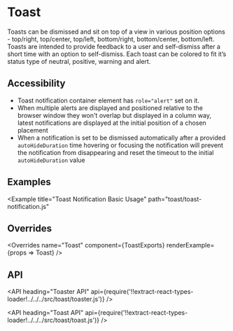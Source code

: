 <!--
Copyright (c) 2018-2019 Uber Technologies, Inc.

This source code is licensed under the MIT license found in the
LICENSE file in the root directory of this source tree.
-->





# Toast

Toasts can be dismissed and sit on top of a view in various position options - top/right, top/center,
top/left, bottom/right, bottom/center, bottom/left. Toasts are intended to provide feedback to a user
and self-dismiss after a short time with an option to self-dismiss. Each toast can be colored to fit
it’s status type of neutral, positive, warning and alert.

## Accessibility

- Toast notification container element has `role="alert"` set on it.
- When multiple alerts are displayed and positioned relative to the browser window they won't overlap but displayed in a column way, latest notifications are displayed at the initial position of a chosen placement
- When a notification is set to be dismissed automatically after a provided `autoHideDuration` time hovering or focusing the notification will prevent the notification from disappearing and reset the timeout to the initial `autoHideDuration` value

## Examples

<Example title="Toaster Basic Usage" path="toast/basic.js">
  <ToastBasic />
</Example>

<Example
  title="Toast Notification Basic Usage"
  path="toast/toast-notification.js"
>
  <ToastNotification />
</Example>

## Overrides

<Overrides
  name="Toast"
  component={ToastExports}
  renderExample={props => <Toast overrides={props.overrides}>Toast</Toast>}
/>

## API

<API
  heading="Toaster API"
  api={require('!!extract-react-types-loader!../../../src/toast/toaster.js')}
/>

<API
  heading="Toast API"
  api={require('!!extract-react-types-loader!../../../src/toast/toast.js')}
/>

<Exports component={ToastExports} title="Toast exports" path="baseui/toast" />
